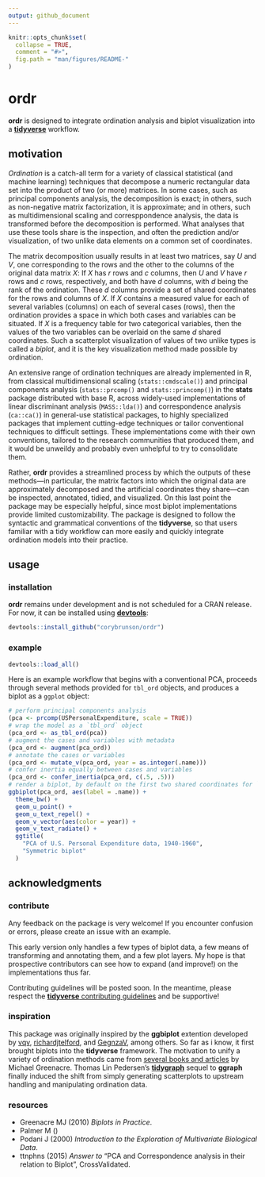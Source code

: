 ```yaml
---
output: github_document
---
```


<!-- edit README.rmd -->

```r
knitr::opts_chunk$set(
  collapse = TRUE,
  comment = "#>",
  fig.path = "man/figures/README-"
)
```

# ordr

**ordr** is designed to integrate ordination analysis and biplot visualization into a [**tidyverse**](https://github.com/tidyverse/tidyverse) workflow.

## motivation

_Ordination_ is a catch-all term for a variety of classical statistical (and machine learning) techniques that decompose a numeric rectangular data set into the product of two (or more) matrices. In some cases, such as principal components analysis, the decomposition is exact; in others, such as non-negative matrix factorization, it is approximate; and in others, such as multidimensional scaling and corresppondence analysis, the data is transformed before the decomposition is performed.
What analyses that use these tools share is the inspection, and often the prediction and/or visualization, of two unlike data elements on a common set of coordinates.

The matrix decomposition usually results in at least two matrices, say $U$ and $V$, one corresponding to the rows and the other to the columns of the original data matrix $X$: If $X$ has $r$ rows and $c$ columns, then $U$ and $V$ have $r$ rows and $c$ rows, respectively, and both have $d$ columns, with $d$ being the rank of the ordination.
These $d$ columns provide a set of shared coordinates for the rows and columns of $X$. If $X$ contains a measured value for each of several variables (columns) on each of several cases (rows), then the ordination provides a space in which both cases and variables can be situated. If $X$ is a frequency table for two categorical variables, then the values of the two variables can be overlaid on the same $d$ shared coordinates. Such a scatterplot visualization of values of two unlike types is called a _biplot_, and it is the key visualization method made possible by ordination.

An extensive range of ordination techniques are already implemented in R, from classical multidimensional scaling (`stats::cmdscale()`) and principal components analysis (`stats::prcomp()` and `stats::princomp()`) in the **stats** package distributed with base R, across widely-used implementations of linear discriminant analysis (`MASS::lda()`) and correspondence analysis (`ca::ca()`) in general-use statistical packages, to highly specialized packages that implement cutting-edge techniques or tailor conventional techniques to difficult settings. These implementations come with their own conventions, tailored to the research communities that produced them, and it would be unweildy and probably even unhelpful to try to consolidate them.

Rather, **ordr** provides a streamlined process by which the outputs of these methods---in particular, the matrix factors into which the original data are approximately decomposed and the artificial coordinates they share---can be inspected, annotated, tidied, and visualized. On this last point the package may be especially helpful, since most biplot implementations provide limited customizability. The package is designed to follow the syntactic and grammatical conventions of the **tidyverse**, so that users familiar with a tidy workflow can more easily and quickly integrate ordination models into their practice.

[^svd]: Methods for `eigen()` and `svd()` decompositions are included in **ordr** for illustration. In practice, the interpretation of their output depends on the theoretical framework in which they are used.
[^lm-kmeans]: Regression and clustering models, like classical [linear regression](http://www.multivariatestatistics.org/chapter2.html) and [_k_-means](http://joelcadwell.blogspot.com/2015/08/matrix-factorization-comes-in-many.html), can also be understood as matrix decomposition approximations and visualized in biplots, on shared coordinates that are pre-defined rather than artificial. Methods for `stats::lm()` and `stats::kmeans()`, for example, are implemented for the sake of novelty and instruction, but are not widely used in practice.

## usage

### installation

**ordr** remains under development and is not scheduled for a CRAN release. For now, it can be installed using [**devtools**](https://github.com/r-lib/devtools):

```r
devtools::install_github("corybrunson/ordr")
```

### example

```r
devtools::load_all()
```

Here is an example workflow that begins with a conventional PCA, proceeds through several methods provided for `tbl_ord` objects, and produces a biplot as a `ggplot` object:

```r
# perform principal components analysis
(pca <- prcomp(USPersonalExpenditure, scale = TRUE))
# wrap the model as a `tbl_ord` object
(pca_ord <- as_tbl_ord(pca))
# augment the cases and variables with metadata
(pca_ord <- augment(pca_ord))
# annotate the cases or variables
(pca_ord <- mutate_v(pca_ord, year = as.integer(.name)))
# confer inertia equally between cases and variables
(pca_ord <- confer_inertia(pca_ord, c(.5, .5)))
# render a biplot, by default on the first two shared coordinates for `x` and `y`
ggbiplot(pca_ord, aes(label = .name)) +
  theme_bw() +
  geom_u_point() +
  geom_u_text_repel() +
  geom_v_vector(aes(color = year)) +
  geom_v_text_radiate() +
  ggtitle(
    "PCA of U.S. Personal Expenditure data, 1940-1960",
    "Symmetric biplot"
  )
```

## acknowledgments

### contribute

Any feedback on the package is very welcome! If you encounter confusion or errors, please create an issue with an example.

This early version only handles a few types of biplot data, a few means of transforming and annotating them, and a few plot layers. My hope is that prospective contributors can see how to expand (and improve!) on the implementations thus far.

Contributing guidelines will be posted soon. In the meantime, please respect the [**tidyverse** contributing guidelines](https://www.tidyverse.org/articles/2017/08/contributing/) and be supportive!

### inspiration

This package was originally inspired by the **ggbiplot** extention developed by [vqv](https://github.com/vqv/ggbiplot), [richardjtelford](https://github.com/richardjtelford/ggbiplot), and [GegnzaV](https://github.com/GegznaV/ggbiplot), among others. So far as i know, it first brought biplots into the **tidyverse** framework.
The motivation to unify a variety of ordination methods came from [several books and articles](https://www.barcelonagse.eu/research/publications/all?author=Michael%20Greenacre) by Michael Greenacre.
Thomas Lin Pedersen's [**tidygraph**](https://github.com/thomasp85/tidygraph) sequel to **ggraph** finally induced the shift from simply generating scatterplots to upstream handling and manipulating ordination data.

### resources

- Greenacre MJ (2010) _Biplots in Practice_. \url{http://www.multivariatestatistics.org/biplots.html}
- Palmer M ()
- Podani J (2000) _Introduction to the Exploration of Multivariate Biological Data_. \url{http://ramet.elte.hu/~podani/books.html}
- ttnphns (2015) _Answer to_ "PCA and Correspondence analysis in their relation to Biplot", CrossValidated. \url{https://stats.stackexchange.com/a/141755/68743}
